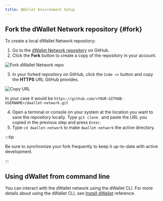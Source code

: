 ```yaml
---
title: dWallet Environment Setup
---
```


## Fork the dWallet Network repository {#fork}

To create a local dWallet Network repository:

1. Go to the [dWallet Network repository](https://github.com/dwallet-labs/dwallet-network) on GitHub.
2. Click the **Fork** button to create a copy of the repository in your account.

![Fork dWallet Network repo](images/fork.png)

3. In your forked repository on GitHub, click the `Code <>` button and copy the **HTTPS** URL GitHub provides.

![Copy URL](./images/gh-url.png)

In your case it would be ```https://github.com/<YOUR-GITHUB-USERNAME>/dwallet-network.git```

4. Open a terminal or console on your system at the location you want to save the repository locally. Type `git clone ` and paste the URL you copied in the previous step and press `Enter`.
5. Type `cd dwallet-network` to make `dwallet-network` the active directory.

:::tip

Be sure to synchronize your fork frequently to keep it up-to-date with active development.

:::


## Using dWallet from command line

You can interact with the dWallet network using the dWallet CLI. For more details about using the dWallet CLI, see [Install dWallet](./install-dwallet.mdx) reference.

